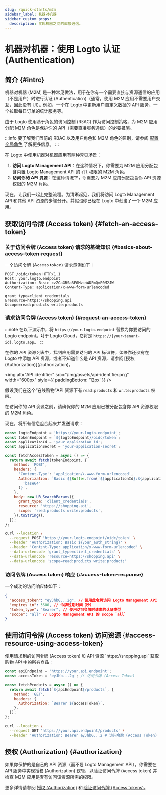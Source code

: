 ```yaml
---
slug: /quick-starts/m2m
sidebar_label: 机器对机器
sidebar_custom_props:
  description: 实现机器之间的直接通信。
---
```





# 机器对机器：使用 Logto 认证 (Authentication)

<AppNote type="Machine-to-machine" />

## 简介 \{#intro}

机器对机器 (M2M) 是一种常见做法，用于在你有一个需要直接与资源通信的应用（不是用户）时进行认证 (Authentication)（通常，使用 M2M 应用不需要用户交互，因此没有 UI）。例如，一个在 Logto 中更新用户自定义数据的 API 服务、一个拉取每日订单的统计服务等。

由于 Logto 使用基于角色的访问控制 (RBAC) 作为访问控制策略，为 M2M 应用分配 M2M 角色是保护你的 API（需要直接服务通信）的必要措施。

:::info
要了解我们当前的 RBAC 以及用户角色和 M2M 角色的区别，请参阅 [配置全局角色](/authorization/role-based-access-control#configure-global-roles) 了解更多信息。
:::

在 Logto 中使用机器对机器应用有两种常见场景：

1. **访问 Logto Management API**：在这种情况下，你需要为 M2M 应用分配包含内置 Logto Management API 的 `all` 权限的 M2M 角色。
2. **访问你的 API 资源**：在这种情况下，你需要为 M2M 应用分配包含你 API 资源权限的 M2M 角色。

<M2mRoleAssignment />

现在，让我们一起走完整流程。为清晰起见，我们将访问 Logto Management API 和其他 API 资源的步骤分开。并假设你已经在 Logto 中创建了一个 M2M 应用。

## 获取访问令牌 (Access token) \{#fetch-an-access-token}

### 关于访问令牌 (Access token) 请求的基础知识 \{#basics-about-access-token-request}

<BasicsAboutAccessTokenRequest />

一个访问令牌 (Access token) 请求示例如下：

```http
POST /oidc/token HTTP/1.1
Host: your.logto.endpoint
Authorization: Basic czZCaGRSa3F0MzpnWDFmQmF0M2JW
Content-Type: application/x-www-form-urlencoded

grant_type=client_credentials
&resource=https://shopping.api
&scope=read:products write:products
```

### 请求访问令牌 (Access token) \{#request-an-access-token}

:::note
在以下演示中，将 `https://your.logto.endpoint` 替换为你要访问的 Logto endpoint。对于 Logto Cloud，它将是 `https://{your-tenant-id}.logto.app`。
:::

<Tabs>

<TabItem value="Logto Management API" label="用于 Logto Management API">
  <FetchAccessTokenForLogtoManagementApi />
</TabItem>

<TabItem value="API resource" label="用于你的 API 资源">
在你的 API 资源列表中，找到应用需要访问的 API 标识符。如果你还没有在 Logto 中添加 API 资源，或者不知道什么是 API 资源，请参阅 [授权 (Authorization)](/authorization)。

<img
  alt="API identifier"
  src="/img/assets/api-identifier.png"
  width="600px"
  style={{ paddingBottom: '12px' }}
/>

假设我们在这个“在线购物”API 资源下有 `read:products` 和 `write:products` 权限。

在访问你的 API 资源之前，请确保你的 M2M 应用已被分配包含你 API 资源权限的 M2M 角色。

现在，将所有信息组合起来并发送请求：

<Tabs>

<TabItem value="Node.js" label="Node.js">

```js
const logtoEndpoint = 'https://your.logto.endpoint';
const tokenEndpoint = `${logtoEndpoint}/oidc/token`;
const applicationId = 'your-application-id';
const applicationSecret = 'your-application-secret';

const fetchAccessToken = async () => {
  return await fetch(tokenEndpoint, {
    method: 'POST',
    headers: {
      'Content-Type': 'application/x-www-form-urlencoded',
      Authorization: `Basic ${Buffer.from(`${applicationId}:${applicationSecret}`).toString(
        'base64'
      )}`,
    },
    body: new URLSearchParams({
      grant_type: 'client_credentials',
      resource: 'https://shopping.api',
      scope: 'read:products write:products',
    }).toString(),
  });
};
```

</TabItem>

<TabItem value="cURL" label="cURL">

```bash
curl --location \
  --request POST 'https://your.logto.endpoint/oidc/token' \
  --header 'Authorization: Basic ${your_auth_string}' \
  --header 'Content-Type: application/x-www-form-urlencoded' \
  --data-urlencode 'grant_type=client_credentials' \
  --data-urlencode 'resource=https://shopping.api' \
  --data-urlencode 'scope=read:products write:products'
```

</TabItem>

</Tabs>

</TabItem>
</Tabs>

### 访问令牌 (Access token) 响应 \{#access-token-response}

一个成功的访问响应体如下：

```json
{
  "access_token": "eyJhbG...2g", // 使用此令牌访问 Logto Management API
  "expires_in": 3600, // 令牌过期时间（秒）
  "token_type": "Bearer", // 使用访问令牌时请求的认证类型
  "scope": "all" // Logto Management API 的 scope `all`
}
```

<M2mAccessTokenSubNote />

## 使用访问令牌 (Access token) 访问资源 \{#access-resource-using-access-token}

<AccessTokenUsage />

<Tabs>

<TabItem value="Logto Management API" label="与 Logto Management API 交互">
  <AccessLogtoManagementApiUsingAccessToken />
</TabItem>

<TabItem value="Your API resource" label="与你的 API 资源交互">
使用请求到的访问令牌 (Access token) 和 API 资源 `https://shopping.api` 获取购物 API 中的所有商品：

<Tabs>
<TabItem value="Node.js" label="Node.js">

```js
const apiEndpoint = 'https://your.api.endpoint';
const accessToken = 'eyJhb...2g'; // 访问令牌 (Access Token)

const fetchProducts = async () => {
  return await fetch(`${apiEndpoint}/products`, {
    method: 'GET',
    headers: {
      Authorization: `Bearer ${accessToken}`,
    },
  });
};
```

</TabItem>

<TabItem value="cURL" label="cURL">

```bash
curl --location \
  --request GET 'https://your.api.endpoint/products' \
  --header 'Authorization: Bearer eyJhbG...2 # 访问令牌 (Access Token)
```

</TabItem>
</Tabs>
</TabItem>
</Tabs>

## 授权 (Authorization) \{#authorization}

如果你保护的是自己的 API 资源（而不是 Logto Management API），你需要在 API 服务中实现授权 (Authorization) 逻辑，以验证访问令牌 (Access token) 并检查 M2M 应用是否有访问该资源所需的权限。

更多详情请参阅 [授权 (Authorization)](/authorization) 和 [验证访问令牌 (Access tokens)](/authorization/validate-access-tokens)。

